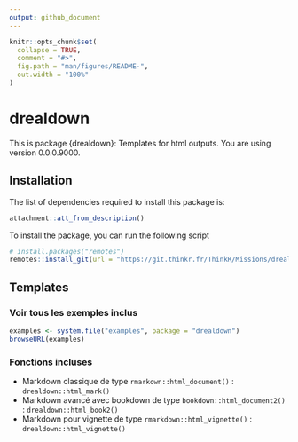 ```yaml
---
output: github_document
---
```


<!-- README.md is generated from README.Rmd. Please edit that file -->

```r
knitr::opts_chunk$set(
  collapse = TRUE,
  comment = "#>",
  fig.path = "man/figures/README-",
  out.width = "100%"
)
```

# drealdown

<!-- badges: start -->
<!-- badges: end -->

This is package {drealdown}: Templates for html outputs.
You are using version 0.0.0.9000.

## Installation

The list of dependencies required to install this package is:
```r
attachment::att_from_description()
```

To install the package, you can run the following script

``` .r
# install.packages("remotes")
remotes::install_git(url = "https://git.thinkr.fr/ThinkR/Missions/drealdown")
```

## Templates

### Voir tous les exemples inclus

```r
examples <- system.file("examples", package = "drealdown")
browseURL(examples)
```

### Fonctions incluses

- Markdown classique de type `rmarkown::html_document()` : `drealdown::html_mark()`
- Markdown avancé avec bookdown de type `bookdown::html_document2()` : `drealdown::html_book2()`
- Markdown pour vignette de type `rmarkdown::html_vignette()` : `drealdown::html_vignette()`
